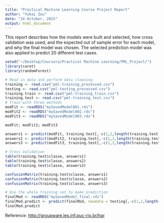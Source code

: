 ```yaml
---
title: "Practical Machine Learning Course Project Report"
author: "Yukai Zou"
date: "24 October, 2015"
output: html_document
---
```


This report describes how the models were built and selected, how cross validation was used, and the expected out of sample error for each model, and why the final model was chosen. The selected prediction model was also applied to predict 20 different test cases.

```r
setwd("~/Desktop/Coursera/Practical Machine Learning/PML_Project/")
library(caret)
library(randomForest)

# Read in data and perform data cleaning
training <- read.csv("pml-training_processed.csv")
testing <- read.csv("pml-testing_processed.csv")
training.train <- read.csv("pml-training_train.csv")
training.test <- read.csv("pml-training_test.csv")
# Train with three methods
modFit <- readRDS("mySavedModel001.rds")
modFit2 <- readRDS("mySavedModel002.rds")
modFit3 <- readRDS("mySavedModel003.rds")

modFit; modFit2; modFit3

answers1 <- predict(modFit, training.test[,-c(1,2,length(training.test))])
answers2 <- predict(modFit2, training.test[,-c(1,2,length(training.test))])
answers3 <- predict(modFit3, training.test[,-c(1,2,length(training.test))])

# Cross Validation
table(training.test$classe, answers1)
table(training.test$classe, answers2)
table(training.test$classe, answers3)

confusionMatrix(training.test$classe, answers1)
confusionMatrix(training.test$classe, answers2)
confusionMatrix(training.test$classe, answers3)

# Use the whole training set to make prediction
finalMod <- readRDS("mySavedModel_final.rds")
finalMod.predict <- predict(finalMod, newdata = testing[,-c(1,2,length(testing))])
finalMod.predict
```

Reference:
<http://groupware.les.inf.puc-rio.br/har>
